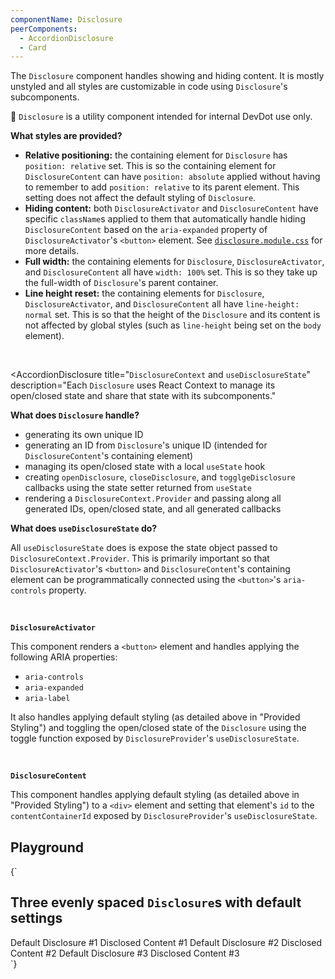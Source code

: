 ```yaml
---
componentName: Disclosure
peerComponents:
  - AccordionDisclosure
  - Card
---
```


The `Disclosure` component handles showing and hiding content. It is mostly unstyled and all styles are customizable in code using `Disclosure`'s subcomponents.

🚨 `Disclosure` is a utility component intended for internal DevDot use only.

<AccordionDisclosure title="Provided Styling" description="The styling provided by `Disclosure` balances abstracting the most common CSS properties applied to the component and keeping the default styling to a minimum.">

**What styles are provided?**

- **Relative positioning:** the containing element for `Disclosure` has `position: relative` set. This is so the containing element for `DisclosureContent` can have `position: absolute` applied without having to remember to add `position: relative` to its parent element. This setting does not affect the default styling of `Disclosure`.
- **Hiding content:** both `DisclosureActivator` and `DisclosureContent` have specific `className`s applied to them that automatically handle hiding `DisclosureContent` based on the `aria-expanded` property of `DisclosureActivator`'s `<button>` element. See [`disclosure.module.css`](https://github.com/hashicorp/dev-portal/blob/main/src/components/disclosure/disclosure.module.css) for more details.
- **Full width:** the containing elements for `Disclosure`, `DisclosureActivator`, and `DisclosureContent` all have `width: 100%` set. This is so they take up the full-width of `Disclosure`'s parent container.
- **Line height reset:** the containing elements for `Disclosure`, `DisclosureActivator`, and `DisclosureContent` all have `line-height: normal` set. This is so that the height of the `Disclosure` and its content is not affected by global styles (such as `line-height` being set on the `body` element).

</AccordionDisclosure>

<br />

<AccordionDisclosure
  title="`DisclosureContext` and `useDisclosureState`"
  description="Each `Disclosure` uses React Context to manage its open/closed state and share that state with its subcomponents."
>

**What does `Disclosure` handle?**

- generating its own unique ID
- generating an ID from `Disclosure`'s unique ID (intended for `DisclosureContent`'s containing element)
- managing its open/closed state with a local `useState` hook
- creating `openDisclosure`, `closeDisclosure`, and `togglgeDisclosure` callbacks using the state setter returned from `useState`
- rendering a `DisclosureContext.Provider` and passing along all generated IDs, open/closed state, and all generated callbacks

**What does `useDisclosureState` do?**

All `useDisclosureState` does is expose the state object passed to `DisclosureContext.Provider`. This is primarily important so that `DisclosureActivator`'s `<button>` and `DisclosureContent`'s containing element can be programmatically connected using the `<button>`'s `aria-controls` property.

</AccordionDisclosure>

<br />

<AccordionDisclosure title="Subcomponents" description="`Disclosure` exposes some subcomponents that enable custom styling, React content, and consistent, accessible markup.">

<Card elevation="base">

**`DisclosureActivator`**

This component renders a `<button>` element and handles applying the following ARIA properties:

- `aria-controls`
- `aria-expanded`
- `aria-label`

It also handles applying default styling (as detailed above in "Provided Styling") and toggling the open/closed state of the `Disclosure` using the toggle function exposed by `DisclosureProvider`'s `useDisclosureState`.

</Card>

<br />

<Card elevation="base">

**`DisclosureContent`**

This component handles applying default styling (as detailed above in "Provided Styling") to a `<div>` element and setting that element's `id` to the `contentContainerId` exposed by `DisclosureProvider`'s `useDisclosureState`.

</Card>

</AccordionDisclosure>

## Playground

<LiveComponent>{`
<div style={{ display: 'flex', flexDirection: 'column', gap: 12 }}>
  <h2 style={{ margin: 0 }}>
    Three evenly spaced <code>Disclosure</code>s with default settings
  </h2>
  <Disclosure>
    <DisclosureActivator>Default Disclosure #1</DisclosureActivator>
    <DisclosureContent>Disclosed Content #1</DisclosureContent>
  </Disclosure>
  <Disclosure>
    <DisclosureActivator>Default Disclosure #2</DisclosureActivator>
    <DisclosureContent>Disclosed Content #2</DisclosureContent>
  </Disclosure>
  <Disclosure>
    <DisclosureActivator>Default Disclosure #3</DisclosureActivator>
    <DisclosureContent>Disclosed Content #3</DisclosureContent>
  </Disclosure>
</div>
`}</LiveComponent>
